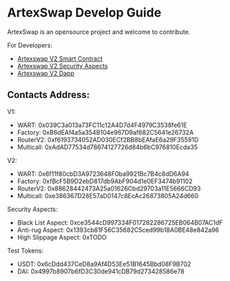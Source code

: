 # ArtexSwap Develop Guide

ArtexSwap is an opensource project and welcome to contribute.

For Developers:
- [Artexswap V2 Smart Contract](./developers/2.1_Contracts)
- [Artexswap V2 Security Aspects](./developers/2.2_Aspects)
- [Artexswap V2 Dapp](./developers/2.3_Factory)

## Contacts Address:

V1:
- WART: 0x039C3a013a73FC11c12A4D7d4F4979C3538fe61E
- Factory: 0xB6dEAf4a5a354B104e967D9af682C5641e26732A
- RouterV2:  0xf6193734052AD030ECf2BB8bEAfaE6a29F35591D
- Multicall: 0xAdAD77534d78674127726d84b6bC976810Ecda35

V2:
- WART: 0x6f11f80cbD3A9723648F0ba9921Bc7B4c8dD6A94
- Factory: 0xfBcF5B9D2ebD817db9AbF904d1e0EF3474b91102
- RouterV2:  0x88628442473A25a01626Cbd29703a11E5666CD93
- Multicall: 0xe386367D28E57aD0147c8EcAc26873805A24d660

Security Aspects:
- Black List Aspect: 0xce3544cD997334F017282286725EB064B07AC1dF
- Anti-rug Aspect: 0x1393cb81F56C35682C5ced99b18A0BE48e842a96
- High Slippage Aspect: 0xTODO

Test Tokens:

- USDT: 0x6cDdd437CeD8a9Af4D53Ee51B1645Bbd08F9B702
- DAI: 0x4997b8907b6fD3C30de941cDB79d273428586e78